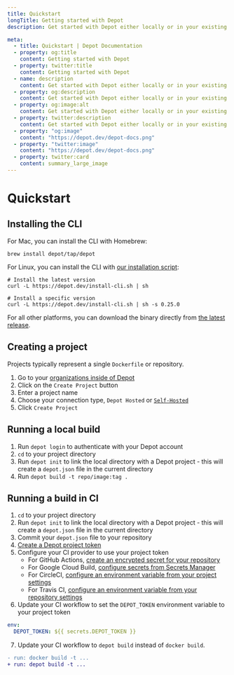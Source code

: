 ```yaml
---
title: Quickstart
longTitle: Getting started with Depot
description: Get started with Depot either locally or in your existing CI provider.

meta:
  - title: Quickstart | Depot Documentation
  - property: og:title
    content: Getting started with Depot
  - property: twitter:title
    content: Getting started with Depot
  - name: description
    content: Get started with Depot either locally or in your existing CI provider.
  - property: og:description
    content: Get started with Depot either locally or in your existing CI provider.
  - property: og:image:alt
    content: Get started with Depot either locally or in your existing CI provider.
  - property: twitter:description
    content: Get started with Depot either locally or in your existing CI provider.
  - property: "og:image"
    content: "https://depot.dev/depot-docs.png"
  - property: "twitter:image"
    content: "https://depot.dev/depot-docs.png"
  - property: twitter:card
    content: summary_large_image
---
```


# Quickstart

## Installing the CLI

For Mac, you can install the CLI with Homebrew:

```shell
brew install depot/tap/depot
```

For Linux, you can install the CLI with [our installation script](https://depot.dev/install-cli.sh):

```shell
# Install the latest version
curl -L https://depot.dev/install-cli.sh | sh

# Install a specific version
curl -L https://depot.dev/install-cli.sh | sh -s 0.25.0
```

For all other platforms, you can download the binary directly from [the latest release](https://github.com/depot/cli/releases).

## Creating a project

Projects typically represent a single `Dockerfile` or repository.

1. Go to your [organizations inside of Depot](/orgs)
2. Click on the `Create Project` button
3. Enter a project name
4. Choose your connection type, `Depot Hosted` or [`Self-Hosted`](/docs/self-hosted/overview)
5. Click `Create Project`

## Running a local build

1. Run `depot login` to authenticate with your Depot account
2. `cd` to your project directory
3. Run `depot init` to link the local directory with a Depot project - this will create a `depot.json` file in the current directory
4. Run `depot build -t repo/image:tag .`

## Running a build in CI

1. `cd` to your project directory
2. Run `depot init` to link the local directory with a Depot project - this will create a `depot.json` file in the current directory
3. Commit your `depot.json` file to your repository
4. [Create a Depot project token](/docs/cli/authentication#project-tokens)
5. Configure your CI provider to use your project token
   - For GitHub Actions, [create an encrypted secret for your repository](https://docs.github.com/en/actions/security-guides/encrypted-secrets#creating-encrypted-secrets-for-a-repository)
   - For Google Cloud Build, [configure secrets from Secrets Manager](https://cloud.google.com/build/docs/securing-builds/use-secrets)
   - For CircleCI, [configure an environment variable from your project settings](https://circleci.com/docs/2.0/env-vars/#setting-an-environment-variable-in-a-project)
   - For Travis CI, [configure an environment variable from your repository settings](https://docs.travis-ci.com/user/environment-variables#defining-variables-in-repository-settings)
6. Update your CI workflow to set the `DEPOT_TOKEN` environment variable to your project token

```yaml
env:
  DEPOT_TOKEN: ${{ secrets.DEPOT_TOKEN }}
```

7. Update your CI workflow to `depot build` instead of `docker build`.

```diff
- run: docker build -t ...
+ run: depot build -t ...
```
